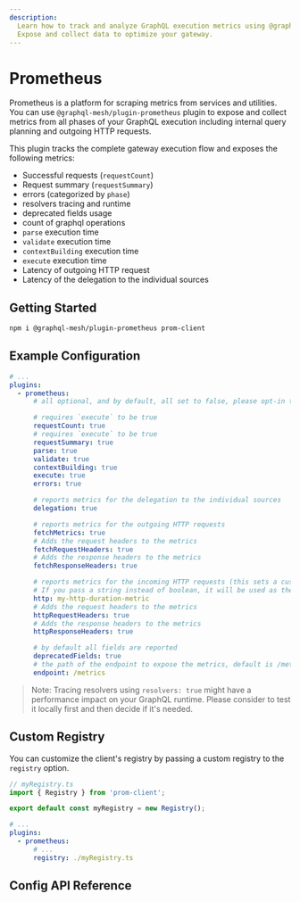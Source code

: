 ```yaml
---
description:
  Learn how to track and analyze GraphQL execution metrics using @graphql-mesh/plugin-prometheus.
  Expose and collect data to optimize your gateway.
---
```


# Prometheus

Prometheus is a platform for scraping metrics from services and utilities. You can use
`@graphql-mesh/plugin-prometheus` plugin to expose and collect metrics from all phases of your
GraphQL execution including internal query planning and outgoing HTTP requests.

This plugin tracks the complete gateway execution flow and exposes the following metrics:

- Successful requests (`requestCount`)
- Request summary (`requestSummary`)
- errors (categorized by `phase`)
- resolvers tracing and runtime
- deprecated fields usage
- count of graphql operations
- `parse` execution time
- `validate` execution time
- `contextBuilding` execution time
- `execute` execution time
- Latency of outgoing HTTP request
- Latency of the delegation to the individual sources

## Getting Started

```sh npm2yarn
npm i @graphql-mesh/plugin-prometheus prom-client
```

## Example Configuration

```yaml filename=".meshrc.yaml"
# ...
plugins:
  - prometheus:
      # all optional, and by default, all set to false, please opt-in to the metrics you wish to get

      # requires `execute` to be true
      requestCount: true
      # requires `execute` to be true
      requestSummary: true
      parse: true
      validate: true
      contextBuilding: true
      execute: true
      errors: true

      # reports metrics for the delegation to the individual sources
      delegation: true

      # reports metrics for the outgoing HTTP requests
      fetchMetrics: true
      # Adds the request headers to the metrics
      fetchRequestHeaders: true
      # Adds the response headers to the metrics
      fetchResponseHeaders: true

      # reports metrics for the incoming HTTP requests (this sets a custom name for http)
      # If you pass a string instead of boolean, it will be used as the name of the metric
      http: my-http-duration-metric
      # Adds the request headers to the metrics
      httpRequestHeaders: true
      # Adds the response headers to the metrics
      httpResponseHeaders: true

      # by default all fields are reported
      deprecatedFields: true
      # the path of the endpoint to expose the metrics, default is /metrics
      endpoint: /metrics
```

> Note: Tracing resolvers using `resolvers: true` might have a performance impact on your GraphQL
> runtime. Please consider to test it locally first and then decide if it's needed.

## Custom Registry

You can customize the client's registry by passing a custom registry to the `registry` option.

```ts filename="myRegistry.ts"
// myRegistry.ts
import { Registry } from 'prom-client';

export default const myRegistry = new Registry();
```

```yaml filename=".meshrc.yaml"
# ...
plugins:
  - prometheus:
      # ...
      registry: ./myRegistry.ts
```

## Config API Reference


<API />
